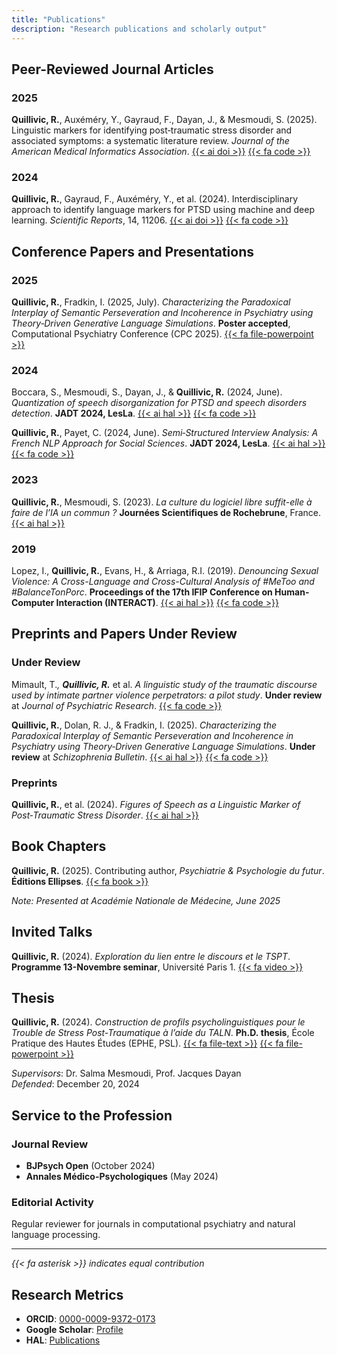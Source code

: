 ```yaml
---
title: "Publications"
description: "Research publications and scholarly output"
---
```


## Peer-Reviewed Journal Articles

### 2025

**Quillivic, R.**, Auxéméry, Y., Gayraud, F., Dayan, J., & Mesmoudi, S. (2025). Linguistic markers for identifying post‑traumatic stress disorder and associated symptoms: a systematic literature review. *Journal of the American Medical Informatics Association*. [{{< ai doi >}}](https://doi.org/10.1093/jamia/ocaf075) [{{< fa code >}}](https://github.com/psycholinguistics2125/systematic_review)

### 2024

**Quillivic, R.**, Gayraud, F., Auxéméry, Y., et al. (2024). Interdisciplinary approach to identify language markers for PTSD using machine and deep learning. *Scientific Reports*, 14, 11206. [{{< ai doi >}}](https://www.nature.com/articles/s41598-024-61557-7) [{{< fa code >}}](https://github.com/psycholinguistics2125/linguistic_code_of_ptsd)

## Conference Papers and Presentations

### 2025

**Quillivic, R.**, Fradkin, I. (2025, July). *Characterizing the Paradoxical Interplay of Semantic Perseveration and Incoherence in Psychiatry using Theory‑Driven Generative Language Simulations*. **Poster accepted**, Computational Psychiatry Conference (CPC 2025). [{{< fa file-powerpoint >}}](https://docs.google.com/presentation/d/1SXxAujxuF_1e5_BpiA_D4LrQcB1OVbbZZe5zMHw4m2c/edit?usp=sharing)

### 2024

Boccara, S., Mesmoudi, S., Dayan, J., & **Quillivic, R.** (2024, June). *Quantization of speech disorganization for PTSD and speech disorders detection*. **JADT 2024, LesLa**. [{{< ai hal >}}](https://hal.science/hal-04627800) [{{< fa code >}}](https://github.com/NLP-for-Psycholinguistic/text_coherence_pipeline)

**Quillivic, R.**, Payet, C. (2024, June). *Semi‑Structured Interview Analysis: A French NLP Approach for Social Sciences*. **JADT 2024, LesLa**. [{{< ai hal >}}](https://hal.science/hal-04627806) [{{< fa code >}}](https://github.com/psycholinguistics2125/ssi-toolbox-fr)

### 2023

**Quillivic, R.**, Mesmoudi, S. (2023). *La culture du logiciel libre suffit-elle à faire de l'IA un commun ?* **Journées Scientifiques de Rochebrune**, France. [{{< ai hal >}}](https://hal.science/hal-04534042v1)

### 2019

Lopez, I., **Quillivic, R.**, Evans, H., & Arriaga, R.I. (2019). *Denouncing Sexual Violence: A Cross-Language and Cross-Cultural Analysis of #MeToo and #BalanceTonPorc*. **Proceedings of the 17th IFIP Conference on Human-Computer Interaction (INTERACT)**. [{{< ai hal >}}](https://inria.hal.science/hal-02544580/document) [{{< fa code >}}](https://github.com/binbin83/metoo_project)

## Preprints and Papers Under Review

### Under Review

Mimault, T.*, **Quillivic, R.***  et al. *A linguistic study of the traumatic discourse used by intimate partner violence perpetrators: a pilot study*. **Under review** at *Journal of Psychiatric Research*. [{{< fa code >}}](https://github.com/psycholinguistics2125/violent_men)

**Quillivic, R.**, Dolan, R. J., & Fradkin, I. (2025). *Characterizing the Paradoxical Interplay of Semantic Perseveration and Incoherence in Psychiatry using Theory‑Driven Generative Language Simulations*. **Under review** at *Schizophrenia Bulletin*. [{{< ai hal >}}](https://hal.science/hal-05086512) [{{< fa code >}}](https://github.com/psycholinguistics2125/paraphrase_detection)

### Preprints

**Quillivic, R.**, et al. (2024). *Figures of Speech as a Linguistic Marker of Post‑Traumatic Stress Disorder*. [{{< ai hal >}}](https://hal.science/hal-05088954)

## Book Chapters

**Quillivic, R.** (2025). Contributing author, *Psychiatrie & Psychologie du futur*. **Éditions Ellipses**. [{{< fa book >}}](https://www.editions-ellipses.fr/accueil/16036-psychiatrie-psychologie-du-futur-9782340105959.html)

*Note: Presented at Académie Nationale de Médecine, June 2025*

## Invited Talks

**Quillivic, R.** (2024). *Exploration du lien entre le discours et le TSPT*. **Programme 13-Novembre seminar**, Université Paris 1. [{{< fa video >}}](https://www.youtube.com/watch?v=l9kvqLFBqNY)

## Thesis

**Quillivic, R.** (2024). *Construction de profils psycholinguistiques pour le Trouble de Stress Post-Traumatique à l'aide du TALN*. **Ph.D. thesis**, École Pratique des Hautes Études (EPHE, PSL). [{{< fa file-text >}}](https://theses.fr/2024UPSLP082) [{{< fa file-powerpoint >}}](https://docs.google.com/presentation/d/1Gqe2Ott-h4TNdc6gnR7U5-8WFqxtymScf_EeHsAekgw/edit?usp=sharing)

*Supervisors*: Dr. Salma Mesmoudi, Prof. Jacques Dayan  
*Defended*: December 20, 2024

## Service to the Profession

### Journal Review

- **BJPsych Open** (October 2024)
- **Annales Médico-Psychologiques** (May 2024)

### Editorial Activity

Regular reviewer for journals in computational psychiatry and natural language processing.

---

*{{< fa asterisk >}} indicates equal contribution*

## Research Metrics

- **ORCID**: [0000-0009-9372-0173](https://orcid.org/0000-0009-9372-0173)
- **Google Scholar**: [Profile](https://scholar.google.com/citations?user=your-id)
- **HAL**: [Publications](https://hal.science/search/index/q/*/authFullName_s/Robin+Quillivic)
